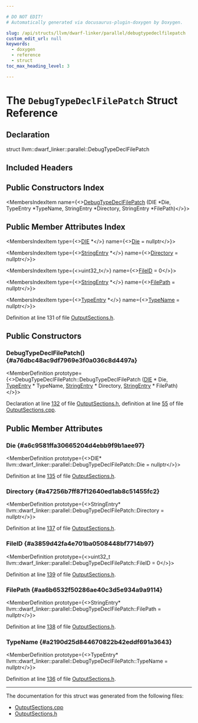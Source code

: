 ```yaml
---

# DO NOT EDIT!
# Automatically generated via docusaurus-plugin-doxygen by Doxygen.

slug: /api/structs/llvm/dwarf-linker/parallel/debugtypedeclfilepatch
custom_edit_url: null
keywords:
  - doxygen
  - reference
  - struct
toc_max_heading_level: 3

---
```





# The `DebugTypeDeclFilePatch` Struct Reference

<DoxygenPage pluginConfig={pluginConfig}>



## Declaration

<CodeBlock>struct llvm::dwarf_linker::parallel::DebugTypeDeclFilePatch</CodeBlock>

## Included Headers

<IncludesList>
<IncludesListItem
  filePath="DWARFLinker/Parallel/OutputSections.h"
  permalink="/docs/api/files/lib/lib/dwarflinker/lib/dwarflinker/parallel/outputsections-h"
  isLocal="true" />
</IncludesList>

## Public Constructors Index

<MembersIndex>

<MembersIndexItem
  name={<><a href="#a76dbc48ac9df7969e3f0a036c8d4497a">DebugTypeDeclFilePatch</a> (DIE &#42;Die, TypeEntry &#42;TypeName, StringEntry &#42;Directory, StringEntry &#42;FilePath)</>}>
</MembersIndexItem>

</MembersIndex>

## Public Member Attributes Index

<MembersIndex>

<MembersIndexItem
  type={<><a href="/docs/api/classes/llvm/die">DIE</a> &#42;</>}
  name={<><a href="#a6c9581ffa30665204d4ebb9f9b1aee97">Die</a> = nullptr</>}>
</MembersIndexItem>

<MembersIndexItem
  type={<><a href="/docs/api/namespaces/llvm/dwarf-linker/#a0b0094f2370abd91cc57b6d5476a599b">StringEntry</a> &#42;</>}
  name={<><a href="#a47256b7ff87f12640ed1ab8c51455fc2">Directory</a> = nullptr</>}>
</MembersIndexItem>

<MembersIndexItem
  type={<>uint32&#95;t</>}
  name={<><a href="#a3859d42fa4e701ba0508448bf7714b97">FileID</a> = 0</>}>
</MembersIndexItem>

<MembersIndexItem
  type={<><a href="/docs/api/namespaces/llvm/dwarf-linker/#a0b0094f2370abd91cc57b6d5476a599b">StringEntry</a> &#42;</>}
  name={<><a href="#aa6b6532f50286ae40c3d5e934a9a9114">FilePath</a> = nullptr</>}>
</MembersIndexItem>

<MembersIndexItem
  type={<><a href="/docs/api/namespaces/llvm/dwarf-linker/parallel/#ae00955922b792a539fb6b19062e0a1af">TypeEntry</a> &#42;</>}
  name={<><a href="#a2190d25d844670822b42eddf691a3643">TypeName</a> = nullptr</>}>
</MembersIndexItem>

</MembersIndex>


Definition at line 131 of file <a href="/docs/api/files/lib/lib/dwarflinker/lib/dwarflinker/parallel/outputsections-h">OutputSections.h</a>.

<SectionDefinition>

## Public Constructors

### DebugTypeDeclFilePatch() {#a76dbc48ac9df7969e3f0a036c8d4497a}

<MemberDefinition
  prototype={<>DebugTypeDeclFilePatch::DebugTypeDeclFilePatch (<a href="/docs/api/classes/llvm/die">DIE</a> &#42; Die, <a href="/docs/api/namespaces/llvm/dwarf-linker/parallel/#ae00955922b792a539fb6b19062e0a1af">TypeEntry</a> &#42; TypeName, <a href="/docs/api/namespaces/llvm/dwarf-linker/#a0b0094f2370abd91cc57b6d5476a599b">StringEntry</a> &#42; Directory, <a href="/docs/api/namespaces/llvm/dwarf-linker/#a0b0094f2370abd91cc57b6d5476a599b">StringEntry</a> &#42; FilePath)</>}>

Declaration at line <a href="/docs/api/files/lib/lib/dwarflinker/lib/dwarflinker/parallel/outputsections-h/#l00132">132</a> of file <a href="/docs/api/files/lib/lib/dwarflinker/lib/dwarflinker/parallel/outputsections-h">OutputSections.h</a>, definition at line <a href="/docs/api/files/lib/lib/dwarflinker/lib/dwarflinker/parallel/outputsections-cpp/#l00055">55</a> of file <a href="/docs/api/files/lib/lib/dwarflinker/lib/dwarflinker/parallel/outputsections-cpp">OutputSections.cpp</a>.
</MemberDefinition>

</SectionDefinition>

<SectionDefinition>

## Public Member Attributes

### Die {#a6c9581ffa30665204d4ebb9f9b1aee97}

<MemberDefinition
  prototype={<>DIE&#42; llvm::dwarf&#95;linker::parallel::DebugTypeDeclFilePatch::Die = nullptr</>}>

Definition at line <a href="/docs/api/files/lib/lib/dwarflinker/lib/dwarflinker/parallel/outputsections-h/#l00135">135</a> of file <a href="/docs/api/files/lib/lib/dwarflinker/lib/dwarflinker/parallel/outputsections-h">OutputSections.h</a>.
</MemberDefinition>

### Directory {#a47256b7ff87f12640ed1ab8c51455fc2}

<MemberDefinition
  prototype={<>StringEntry&#42; llvm::dwarf&#95;linker::parallel::DebugTypeDeclFilePatch::Directory = nullptr</>}>

Definition at line <a href="/docs/api/files/lib/lib/dwarflinker/lib/dwarflinker/parallel/outputsections-h/#l00137">137</a> of file <a href="/docs/api/files/lib/lib/dwarflinker/lib/dwarflinker/parallel/outputsections-h">OutputSections.h</a>.
</MemberDefinition>

### FileID {#a3859d42fa4e701ba0508448bf7714b97}

<MemberDefinition
  prototype={<>uint32&#95;t llvm::dwarf&#95;linker::parallel::DebugTypeDeclFilePatch::FileID = 0</>}>

Definition at line <a href="/docs/api/files/lib/lib/dwarflinker/lib/dwarflinker/parallel/outputsections-h/#l00139">139</a> of file <a href="/docs/api/files/lib/lib/dwarflinker/lib/dwarflinker/parallel/outputsections-h">OutputSections.h</a>.
</MemberDefinition>

### FilePath {#aa6b6532f50286ae40c3d5e934a9a9114}

<MemberDefinition
  prototype={<>StringEntry&#42; llvm::dwarf&#95;linker::parallel::DebugTypeDeclFilePatch::FilePath = nullptr</>}>

Definition at line <a href="/docs/api/files/lib/lib/dwarflinker/lib/dwarflinker/parallel/outputsections-h/#l00138">138</a> of file <a href="/docs/api/files/lib/lib/dwarflinker/lib/dwarflinker/parallel/outputsections-h">OutputSections.h</a>.
</MemberDefinition>

### TypeName {#a2190d25d844670822b42eddf691a3643}

<MemberDefinition
  prototype={<>TypeEntry&#42; llvm::dwarf&#95;linker::parallel::DebugTypeDeclFilePatch::TypeName = nullptr</>}>

Definition at line <a href="/docs/api/files/lib/lib/dwarflinker/lib/dwarflinker/parallel/outputsections-h/#l00136">136</a> of file <a href="/docs/api/files/lib/lib/dwarflinker/lib/dwarflinker/parallel/outputsections-h">OutputSections.h</a>.
</MemberDefinition>

</SectionDefinition>

<hr/>

The documentation for this struct was generated from the following files:

<ul>
<li><a href="/docs/api/files/lib/lib/dwarflinker/lib/dwarflinker/parallel/outputsections-cpp">OutputSections.cpp</a></li>
<li><a href="/docs/api/files/lib/lib/dwarflinker/lib/dwarflinker/parallel/outputsections-h">OutputSections.h</a></li>
</ul>

</DoxygenPage>
